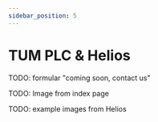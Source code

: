 ```yaml
---
sidebar_position: 5
---
```


# TUM PLC & Helios

TODO: formular "coming soon, contact us"

TODO: Image from index page

TODO: example images from Helios
